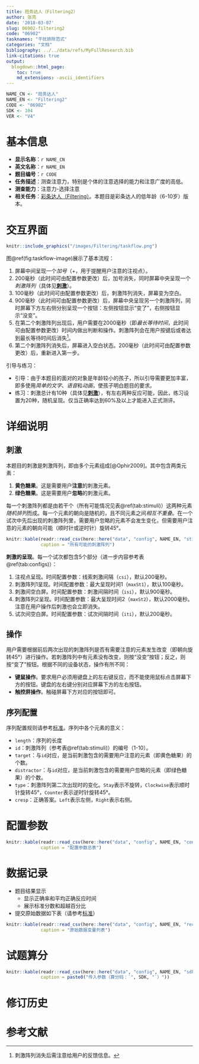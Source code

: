 ```yaml
---
title: 班务达人（Filtering2）
author: 张亮
date: '2018-03-07'
slug: 06902-filtering2
code: "06902"
tasknames: "干扰排除范式"
categories: "文档"
bibliography: ../../data/refs/MyFullResearch.bib
link-citations: true
output:
  blogdown::html_page:
    toc: true
    md_extensions: -ascii_identifiers
---
```


```r
NAME_CN <- "班务达人"
NAME_EN <- "Filtering2"
CODE <- "06902"
SDK <- 104
VER <- "V4"
```

# 基本信息

* **显示名称**：`r NAME_CN`
* **英文名称**：`r NAME_EN`
* **题目编号**：`r CODE`
* **任务描述**：测查注意力，特别是个体的注意选择的能力和注意广度的高低。
* **测查能力**：注意力-选择注意
* **相关任务**：[彩条达人（Filtering）](`r blogdown::shortcode("relref", "06901_Filtering.html")`)。本题目是彩条达人的低年龄（6-10岁）版本。

# 交互界面

```r
knitr::include_graphics("/images/Filtering/taskflow.png")
```

图\@ref(fig:taskflow-image)展示了基本流程：

1. 屏幕中间呈现一个*加号*（+，用于提醒用户注意的注视点）。
1. 200毫秒（此时间可由配置参数更改）后，加号消失，同时屏幕中央呈现一个*刺激阵列*（具体见**[刺激][]**）。
1. 100毫秒（此时间可由配置参数更改）后，刺激阵列消失，屏幕变为空白。
1. 900毫秒（此时间可由配置参数更改）后，屏幕中央呈现另一个刺激阵列，同时屏幕下方左右侧分别呈现一个按钮：左侧按钮显示“变了”，右侧按钮显示“没变”。
1. 在第二个刺激阵列出现后，用户需要在2000毫秒（即*最长等待时间*，此时间可由配置参数更改）时间内做出判断和操作。刺激阵列会在用户按键后或者达到最长等待时间后消失[^2]。
1. 第二个刺激阵列消失后，屏幕进入空白状态。200毫秒（此时间可由配置参数更改）后，重新进入第一步。

引导与练习：

* 引导：由于本题目的面对的对象是年龄较小的孩子，所以引导需要更加丰富，即多使用*简单的文字*、*语音*和*动画*，使孩子明白题目的要求。
* 练习：刺激总计有10种（具体见**[刺激][]**），有左右两种反应可能，因此，练习设置为20种，随机呈现。仅当正确率达到60%及以上才能进入正式测评。

[^1]: 注意该图仅为样例，实际使用的[图形元素](#刺激)（本题目采用的是糖果）与图中不完全一致。
[^2]: 刺激阵列消失后需注意给用户的反馈信息。

# 详细说明

## 刺激

本题目的刺激是刺激阵列，即由多个元素组成[@Ophir2009]。其中包含两类元素：

1. **黄色糖果**。这是需要用户**注意**的刺激元素。
1. **绿色糖果**。这是需要用户**忽略**的刺激元素。

每一个刺激阵列都是由若干个（所有可能情况见表\@ref(tab:stimuli)）这两种元素*随机排列*而成。每一个元素的朝向是随机的，且不同元素之间*相互不重叠*。在一个试次中先后出现的刺激阵列里，需要用户忽略的元素不会发生变化，但需要用户注意的元素的朝向可能（顺时针或逆时针）旋转45&deg;。

```r
knitr::kable(readr::read_csv(here::here("data", "config", NAME_EN, "stimuli.csv")),
             caption = "所有可能的刺激阵列")
```

**刺激的呈现**。每一个试次都包含5个部分（进一步内容参考表\@ref(tab:configs)）：

1. 注视点呈现。时间配置参数：线索刺激间隔（`csi`），默认200毫秒。
1. 刺激阵列1呈现。时间配置参数：最大呈现时间1（`maxSt1`），默认100毫秒。
1. 刺激间空白屏。时间配置参数：刺激间隔时间（`isi`），默认900毫秒。
1. 刺激阵列2呈现。时间配置参数：最大呈现时间2（`maxSt2`），默认2000毫秒。注意在用户操作后刺激也会立即消失。
1. 试次间空白屏。时间配置参数：试次间隔时间（`iti`），默认200毫秒。

## 操作

用户需要根据前后两次出现的刺激阵列是否有需要注意的元素发生改变（即朝向旋转45&deg;）进行操作。若刺激阵列中有元素没有改变，则按“没变”按钮；反之，则按“变了”按钮。根据不同的设备状态，操作有所不同：

* **键鼠操作**。要求用户必须用键盘上的左右键反应，而不能使用鼠标点击屏幕下方的按钮。键盘的左右键分别对应屏幕下方的左右按钮。
* **触控屏操作**。触碰屏幕下方对应的按钮即可。

## 序列配置

序列配置规则请参考[标准](`r blogdown::shortcode("relref", "standard.html")`)。序列中各个元素的意义：

* `length`：序列的长度
* `id`：刺激阵列（参考表\@ref(tab:stimuli)）的编号（1-10）。
* `target`：与`id`对应，是当前刺激包含的需要用户注意的元素（即黄色糖果）的个数。
* `distractor`：与`id`对应，是当前刺激包含的需要用户忽略的元素（即绿色糖果）的个数。
* `type`：刺激阵列第二次出现时的变化。`Stay`表示不旋转，`Clockwise`表示顺时针旋转45&deg;，`Counter`表示逆时针旋转45&deg;。
* `cresp`：正确答案。`Left`表示左侧，`Right`表示右侧。

# 配置参数

```r
knitr::kable(readr::read_csv(here::here("data", "config", NAME_EN, "configs.csv")),
             caption = "配置参数总表")
```

# 数据记录

* 题目结果显示
    + 显示正确率和平均正确反应时间
    + 展示标准分数和超越百分比
* 提交原始数据如下表（请参考[标准](`r blogdown::shortcode("relref", "standard.html")`)）

```r
knitr::kable(readr::read_csv(here::here("data", "config", NAME_EN, "recs.csv")),
             caption = "原始数据变量列表")
```

# 试题算分

```r
knitr::kable(readr::read_csv(here::here("data", "config", NAME_EN, "sdk.csv")),
             caption = paste0("传入参数（算分码：`", SDK, "`）"))
```

# 修订历史

# 参考文献
